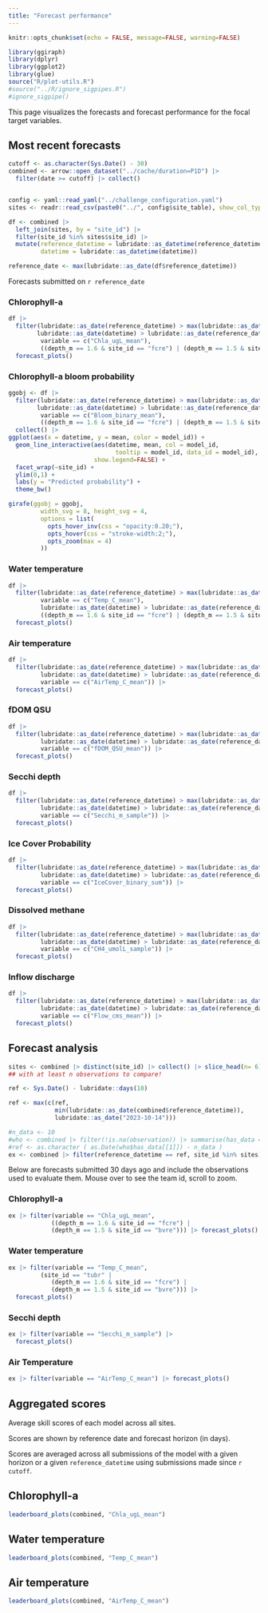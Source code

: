 ```yaml
---
title: "Forecast performance"
---
```


```r
knitr::opts_chunk$set(echo = FALSE, message=FALSE, warning=FALSE)
```

```r
library(ggiraph)
library(dplyr)
library(ggplot2)
library(glue)
source("R/plot-utils.R")
#source("../R/ignore_sigpipes.R")
#ignore_sigpipe()


```

This page visualizes the forecasts and forecast performance for the focal target variables.

## Most recent forecasts {#sec-performance}

```r
cutoff <- as.character(Sys.Date() - 30)
combined <- arrow::open_dataset("../cache/duration=P1D") |> 
  filter(date >= cutoff) |> collect()


config <- yaml::read_yaml("../challenge_configuration.yaml")
sites <- readr::read_csv(paste0("../", config$site_table), show_col_types = FALSE)

df <- combined |> 
  left_join(sites, by = "site_id") |> 
  filter(site_id %in% sites$site_id) |> 
  mutate(reference_datetime = lubridate::as_datetime(reference_datetime),
         datetime = lubridate::as_datetime(datetime))

reference_date <- max(lubridate::as_date(df$reference_datetime))
```

Forecasts submitted on `r reference_date`

::: panel-tabset

### Chlorophyll-a

```r


df |> 
  filter(lubridate::as_date(reference_datetime) > max(lubridate::as_date(df$reference_datetime)) - lubridate::days(1),
        lubridate::as_date(datetime) > lubridate::as_date(reference_datetime), 
         variable == c("Chla_ugL_mean"),
         ((depth_m == 1.6 & site_id == "fcre") | (depth_m == 1.5 & site_id == "bvre"))) |> 
  forecast_plots()
```

### Chlorophyll-a bloom probability

```r
ggobj <- df |> 
  filter(lubridate::as_date(reference_datetime) > max(lubridate::as_date(df$reference_datetime)) - lubridate::days(1),
        lubridate::as_date(datetime) > lubridate::as_date(reference_datetime), 
         variable == c("Bloom_binary_mean"),
         ((depth_m == 1.6 & site_id == "fcre") | (depth_m == 1.5 & site_id == "bvre"))) |> 
  collect() |>
ggplot(aes(x = datetime, y = mean, color = model_id)) + 
  geom_line_interactive(aes(datetime, mean, col = model_id,
                              tooltip = model_id, data_id = model_id),
                        show.legend=FALSE) +
  facet_wrap(~site_id) +
  ylim(0,1) +
  labs(y = "Predicted probability") +
  theme_bw()

girafe(ggobj = ggobj,
         width_svg = 8, height_svg = 4,
         options = list(
           opts_hover_inv(css = "opacity:0.20;"),
           opts_hover(css = "stroke-width:2;"),
           opts_zoom(max = 4)
         ))
```

### Water temperature

```r
df |> 
  filter(lubridate::as_date(reference_datetime) > max(lubridate::as_date(df$reference_datetime)) - lubridate::days(1),
         variable == c("Temp_C_mean"),
         lubridate::as_date(datetime) > lubridate::as_date(reference_datetime), 
         ((depth_m == 1.6 & site_id == "fcre") | (depth_m == 1.5 & site_id == "bvre"))) |>  
  forecast_plots()
```

### Air temperature

```r
df |> 
  filter(lubridate::as_date(reference_datetime) > max(lubridate::as_date(df$reference_datetime)) - lubridate::days(1),
         lubridate::as_date(datetime) > lubridate::as_date(reference_datetime), 
         variable == c("AirTemp_C_mean")) |> 
  forecast_plots()
```

### fDOM QSU

```r
df |> 
  filter(lubridate::as_date(reference_datetime) > max(lubridate::as_date(df$reference_datetime)) - lubridate::days(1),
         lubridate::as_date(datetime) > lubridate::as_date(reference_datetime), 
         variable == c("fDOM_QSU_mean")) |> 
  forecast_plots()
```

### Secchi depth

```r
df |> 
  filter(lubridate::as_date(reference_datetime) > max(lubridate::as_date(df$reference_datetime)) - lubridate::days(1),
         lubridate::as_date(datetime) > lubridate::as_date(reference_datetime), 
         variable == c("Secchi_m_sample")) |> 
  forecast_plots()
```

### Ice Cover Probability

```r
df |> 
  filter(lubridate::as_date(reference_datetime) > max(lubridate::as_date(df$reference_datetime)) - lubridate::days(1),
         lubridate::as_date(datetime) > lubridate::as_date(reference_datetime), 
         variable == c("IceCover_binary_sum")) |> 
  forecast_plots()
```

### Dissolved methane

```r
df |> 
  filter(lubridate::as_date(reference_datetime) > max(lubridate::as_date(df$reference_datetime)) - lubridate::days(1),
         lubridate::as_date(datetime) > lubridate::as_date(reference_datetime), 
         variable == c("CH4_umolL_sample")) |> 
  forecast_plots()
```


### Inflow discharge

```r
df |> 
  filter(lubridate::as_date(reference_datetime) > max(lubridate::as_date(df$reference_datetime)) - lubridate::days(1),
         lubridate::as_date(datetime) > lubridate::as_date(reference_datetime), 
         variable == c("Flow_cms_mean")) |> 
  forecast_plots()
```

:::

## Forecast analysis

```r
sites <- combined |> distinct(site_id) |> collect() |> slice_head(n= 6) |> pull(site_id)
## with at least n observations to compare!

ref <- Sys.Date() - lubridate::days(10)

ref <- max(c(ref, 
             min(lubridate::as_date(combined$reference_datetime)),
             lubridate::as_date("2023-10-14")))

#n_data <- 10
#who <- combined |> filter(!is.na(observation)) |> summarise(has_data = max(reference_datetime)) |> collect()
#ref <- as.character ( as.Date(who$has_data[[1]]) - n_data )
ex <- combined |> filter(reference_datetime == ref, site_id %in% sites) 

```

Below are forecasts submitted 30 days ago and include the observations used to evaluate them. Mouse over to see the team id, scroll to zoom.

::: panel-tabset

### Chlorophyll-a

```r
ex |> filter(variable == "Chla_ugL_mean",
            ((depth_m == 1.6 & site_id == "fcre") | 
            (depth_m == 1.5 & site_id == "bvre"))) |> forecast_plots()
```

### Water temperature

```r
ex |> filter(variable == "Temp_C_mean",
         (site_id == "tubr" | 
            (depth_m == 1.6 & site_id == "fcre") | 
            (depth_m == 1.5 & site_id == "bvre"))) |> 
  forecast_plots()
```

### Secchi depth

```r
ex |> filter(variable == "Secchi_m_sample") |> 
  forecast_plots()
```

### Air Temperature

```r
ex |> filter(variable == "AirTemp_C_mean") |> forecast_plots()
```
:::

## Aggregated scores

Average skill scores of each model across all sites.\

Scores are shown by reference date and forecast horizon (in days).\

Scores are averaged across all submissions of the model with a given horizon or a given `reference_datetime` using submissions made since `r cutoff`.\

::: panel-tabset
## Chlorophyll-a

```r
leaderboard_plots(combined, "Chla_ugL_mean")
```

## Water temperature

```r
leaderboard_plots(combined, "Temp_C_mean")
```

## Air temperature

```r
leaderboard_plots(combined, "AirTemp_C_mean")
```
:::

